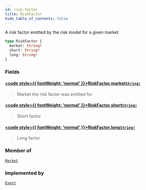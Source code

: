 ```yaml
---
id: risk-factor
title: RiskFactor
hide_table_of_contents: false
---
```








A risk factor emitted by the risk model for a given market

```graphql
type RiskFactor {
  market: String!
  short: String!
  long: String!
}
```


### Fields

#### [<code style={{ fontWeight: 'normal' }}>RiskFactor.<b>market</b></code>](#)<Bullet />[`String!`](/docs/testnet/graphql/scalars/string) <Badge class="secondary" text="non-null"/> <Badge class="secondary" text="scalar"/>
> Market the risk factor was emitted for
> 

#### [<code style={{ fontWeight: 'normal' }}>RiskFactor.<b>short</b></code>](#)<Bullet />[`String!`](/docs/testnet/graphql/scalars/string) <Badge class="secondary" text="non-null"/> <Badge class="secondary" text="scalar"/>
> Short factor
> 

#### [<code style={{ fontWeight: 'normal' }}>RiskFactor.<b>long</b></code>](#)<Bullet />[`String!`](/docs/testnet/graphql/scalars/string) <Badge class="secondary" text="non-null"/> <Badge class="secondary" text="scalar"/>
> Long factor
> 



### Member of

[`Market`](/docs/testnet/graphql/objects/market)  <Badge class="secondary" text="object"/>

### Implemented by

[`Event`](/docs/testnet/graphql/unions/event)  <Badge class="secondary" text="union"/>



